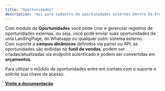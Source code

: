```yaml
---
title: "Oportunidades"
description: "Api para cadastro de oportunidades externas dentro da Fretatech."
---
```


Com módulo de **Oportunidades** você pode criar e gerenciar registros de oportunidades externas, ou seja, você pode enviar suas oportunidades de uma LandingPage, do Whatsapp ou qualquer outro sistema externo.\
Com suporte a **campos dinâmicos** definidos via painel ou API, as oportunidades são exibidas no **funil de vendas**, podem ser criadas/atualizadas via endpoint autenticado e podem ser convertidas em **orçamentos**.

<Info>
  Para utilizar o módulo de oportunidades entre em contato com o suporte e solicite sua chave de acesso.
</Info>

[**Visite a documentação**](https://docs.fretatech.app.br/api-reference/oportunidades/cria%C3%A7%C3%A3o-de-oportunidade)